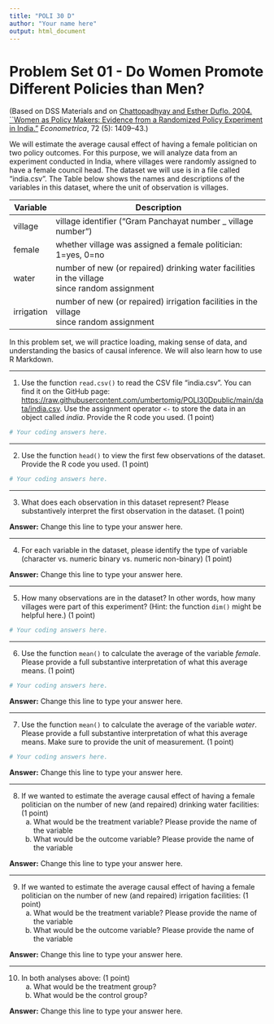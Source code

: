 ```yaml
---
title: "POLI 30 D"
author: "Your name here"
output: html_document
---
```


# Problem Set 01 - Do Women Promote Different Policies than Men?

(Based on DSS Materials and on [Chattopadhyay and Esther Duflo. 2004. ``Women as Policy Makers: Evidence from a Randomized Policy Experiment in India."](https://economics.mit.edu/files/792) *Econometrica*, 72 (5): 1409–43.)

We will estimate the average causal effect of having a female politician on two policy outcomes. For this purpose, we will analyze data from an experiment conducted in India, where villages were randomly assigned to have a female council head. The dataset we will use is in a file called "india.csv". The Table below shows the names and descriptions of the variables in this dataset, where the unit of observation is villages.

| **Variable** | **Description**                                                                                  |
|--------------|--------------------------------------------------------------------------------------------------|
| village      | village identifier ("Gram Panchayat number _ village number")                                    |
| female       | whether village was assigned a female politician: 1=yes, 0=no                                    |
| water        | number of new (or repaired) drinking water facilities in the village <br>since random assignment |
| irrigation   | number of new (or repaired) irrigation facilities in the village<br>since random assignment      |

In this problem set, we will practice loading, making sense of data, and understanding the basics of causal inference. We will also learn how to use R Markdown.

---

1. Use the function `read.csv()` to read the CSV file "india.csv". You can find it on the GitHub page: [https://raw.githubusercontent.com/umbertomig/POLI30Dpublic/main/data/india.csv](https://raw.githubusercontent.com/umbertomig/POLI30Dpublic/main/data/india.csv). Use the assignment operator `<-` to store the data in an object called *india*. Provide the R code you used. (1 point) 


```r
# Your coding answers here.
```

---
    
2. Use the function `head()` to view the first few observations of the dataset. Provide the R code you used. (1 point)

```r
# Your coding answers here.
```

---

3. What does each observation in this dataset represent? Please substantively interpret the first observation in the dataset. (1 point)

**Answer:** Change this line to type your answer here.

---

4. For each variable in the dataset, please identify the type of variable (character vs. numeric binary vs. numeric non-binary) (1 point)

**Answer:** Change this line to type your answer here.

---

5. How many observations are in the dataset? In other words, how many villages were part of this experiment? (Hint: the function `dim()` might be helpful here.) (1 point)

```r
# Your coding answers here.
```

---

6. Use the function `mean()` to calculate the average of the variable *female*. Please provide a full substantive interpretation of what this average means. (1 point)

```r
# Your coding answers here.
```

**Answer:** Change this line to type your answer here.

---

7. Use the function `mean()` to calculate the average of the variable *water*. Please provide a full substantive interpretation of what this average means. Make sure to provide the unit of measurement. (1 point)

```r
# Your coding answers here.
```

**Answer:** Change this line to type your answer here.

---

8. If we wanted to estimate the average causal effect of having a female politician on the number of new (and repaired) drinking water facilities: (1 point)
    a. What would be the treatment variable? Please provide the name of the variable
    b. What would be the outcome variable? Please provide the name of the variable

**Answer:** Change this line to type your answer here.

---

9. If we wanted to estimate the average causal effect of having a female politician on the number of new (and repaired) irrigation facilities: (1 point)
    a. What would be the treatment variable? Please provide the name of the variable
    b. What would be the outcome variable? Please provide the name of the variable

**Answer:** Change this line to type your answer here.

---

10. In both analyses above: (1 point)
    a. What would be the treatment group?
    b. What would be the control group?

**Answer:** Change this line to type your answer here.